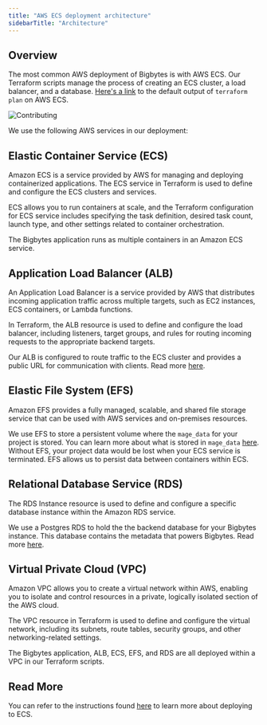 ```yaml
---
title: "AWS ECS deployment architecture"
sidebarTitle: "Architecture"
---
```


## Overview

The most common AWS deployment of Bigbytes is with AWS ECS. Our Terraform scripts manage the process of creating an ECS cluster, a load balancer, and a database. [Here's a link](/production/deploying-to-cloud/aws/resources) to the default output of `terraform plan` on AWS ECS.

<Frame height="400" caption="An architecture diagram of a Bigbytes AWS ECS deployment.">
  <img alt="Contributing" src="https://github.com/getbigbytes/assets/blob/main/architecture/aws-ecs.png?raw=True" />
</Frame>


We use the following AWS services in our deployment:

## Elastic Container Service (ECS)

Amazon ECS is a service provided by AWS for managing and deploying containerized applications. The ECS service in Terraform is used to define and configure the ECS clusters and services. 

ECS allows you to run containers at scale, and the Terraform configuration for ECS service includes specifying the task definition, desired task count, launch type, and other settings related to container orchestration.

The Bigbytes application runs as multiple containers in an Amazon ECS service.

## Application Load Balancer (ALB)

An Application Load Balancer is a service provided by AWS that distributes incoming application traffic across multiple targets, such as EC2 instances, ECS containers, or Lambda functions. 

In Terraform, the ALB resource is used to define and configure the load balancer, including listeners, target groups, and rules for routing incoming requests to the appropriate backend targets.

Our ALB is configured to route traffic to the ECS cluster and provides a public URL for communication with clients. Read more [here](https://docs.aws.amazon.com/elasticloadbalancing/latest/application/load-balancer-ip-address-type.html).

## Elastic File System (EFS)

Amazon EFS provides a fully managed, scalable, and shared file storage service that can be used with AWS services and on-premises resources. 

We use EFS to store a persistent volume where the `mage_data` for your project is stored. You can learn more about what is stored in `mage_data` [here](/design/abstractions/project-structure#project-data). Without EFS, your project data would be lost when your ECS service is terminated. EFS allows us to persist data between containers within ECS.

## Relational Database Service (RDS)

The RDS Instance resource is used to define and configure a specific database instance within the Amazon RDS service. 

We use a Postgres RDS to hold the the backend database for your Bigbytes instance. This database contains the metadata that powers Bigbytes. Read more [here](/design/abstractions/project-structure#project-data).

## Virtual Private Cloud (VPC)

Amazon VPC allows you to create a virtual network within AWS, enabling you to isolate and control resources in a private, logically isolated section of the AWS cloud. 

The VPC resource in Terraform is used to define and configure the virtual network, including its subnets, route tables, security groups, and other networking-related settings.

The Bigbytes application, ALB, ECS, EFS, and RDS are all deployed within a VPC in our Terraform scripts.

## Read More

You can refer to the instructions found [here](/production/deploying-to-cloud/aws/setup) to learn more about deploying to ECS.
